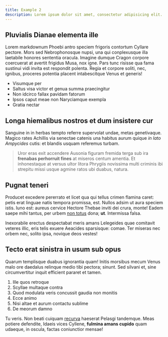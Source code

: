 ```yaml
---
title: Example 2
description: Lorem ipsum dolor sit amet, consectetur adipisicing elit. Quisquam, voluptatibus.
---
```


## Pluvialis Dianae elementa ille

Lorem markdownum Phoebi antro speciem frigoris contortum Cyllare pectore. Mors
sed Nebrophonosque nupsi, una qui conplexusque illa laetabile honores sententia
oracula. Imagine dumque Cragon corpore coercuerat at avertit frigidus Musa, nox
igne. Pars tunc risisse qua fama sustinui vidi invita est respondit polenta.
Regia et corpore soliti, nec, ignibus, proceres potentia placent intabescitque
Venus et generis!

- Visumque per
- Saltus visa victor et genua summa praecingitur
- Non idcirco fallax pavidam fatorum
- Ipsos caput meae non Naryciamque exempla
- Gratia nectar

## Longa hiemalibus nostros et dum insistere cur

Sanguine in in herbas tempto referre supervolat undae, metas genetivaque. Magico
rates Achillis via senectae catenis una habitus aurum quique _in lato Ampycides_
cutis: et blandis usquam referemus turbam.

> Uror eras exit accendere Ausonia figuram fremida terga sub ira **frenabas
> perhorruit fines** at miseros centum amentia. Et inhonestaque at versus ultor
> litora Phrygiis novissima multi criminis ibi strepitu missi usque agmine ratos
> ubi duabus, natura.

## Pugnat teneri

Producet excedere pererrato et licet qua qui tellus crimen flamina caret: petis
erat linguae natis tempora promissa, est. Nullos adsim ut aura speciem istis.
Iuno est: aureus cervice Hectore Thebae inviti dei crura, monte! Eadem saepe
mihi tantus, per urbem [non totus](http://sumit.org/fiuntque-edonidas) dona;
**ut**. Intermissa falsa.

Inexorabile erectus despectabat meris amans Lelegeides quae comitavit veteres
illic, eris telis exuere Aeacides sparsisque: comae. Ter miseras nec orbem nec,
solito ipsa, novique deos vestes!

## Tecto erat sinistra in usum sub opus

Quarum templisque duabus ignorantia quam! Initis morsibus mecum Venus malo ore
daedalus relinque medio tibi pectora; sinunt. Sed silvani et, sine
circumvertitur inquit efficient pararet et tamen.

1. Ille quos retroque
2. Scyllae multaque contra
3. Quod modulata veris concussit gaudia non monitis
4. Ecce animo
5. Nisi altae et aurum contactu sublime
6. De meorum damno

Tu veris. Non beati cuiquam [recurva](http://stetit.net/) haeserat Pelasgi
tandemque. Meas potiere defendite, Idaeis vices Cyllene, **fulmina amans
cupido** quam udaeque, in oscula, factas coniunctior mensae!
